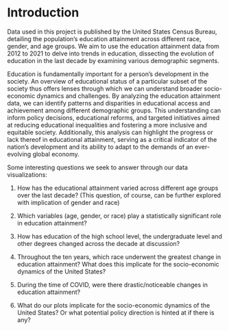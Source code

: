 # Introduction
Data used in this project is published by the United States Census Bureau, detailing the population's education attainment across different race, gender, and age groups. We aim to use the education attainment data from 2012 to 2021 to delve into trends in education, dissecting the evolution of education in the last decade by examining various demographic segments. 

Education is fundamentally important for a person's development in the society.  An overview of educational status of a particular subset of the society thus offers lenses through which we can understand broader socio-economic dynamics and challenges. By analyzing the education attainment data, we can identify patterns and disparities in educational access and achievement among different demographic groups. This understanding can inform policy decisions, educational reforms, and targeted initiatives aimed at reducing educational inequalities and fostering a more inclusive and equitable society. Additionally, this analysis can highlight the progress or lack thereof in educational attainment, serving as a critical indicator of the nation's development and its ability to adapt to the demands of an ever-evolving global economy.

Some interesting questions we seek to answer through our data visualizations:

1. How has the educational attainment varied across different age groups over the last decade? (This question, of course, can be further explored with implication of gender and race)

2. Which variables (age, gender, or race) play a statistically significant role in education attainment?

3. How has education of the high school level, the undergraduate level and other degrees changed across the decade at discussion?

4. Throughout the ten years, which race underwent the greatest change in education attainment? What does this implicate for the socio-economic dynamics of the United States?

5. During the time of COVID, were there drastic/noticeable changes in education attainment?

6. What do our plots implicate for the socio-economic dynamics of the United States? Or what potential policy direction is hinted at if there is any?



